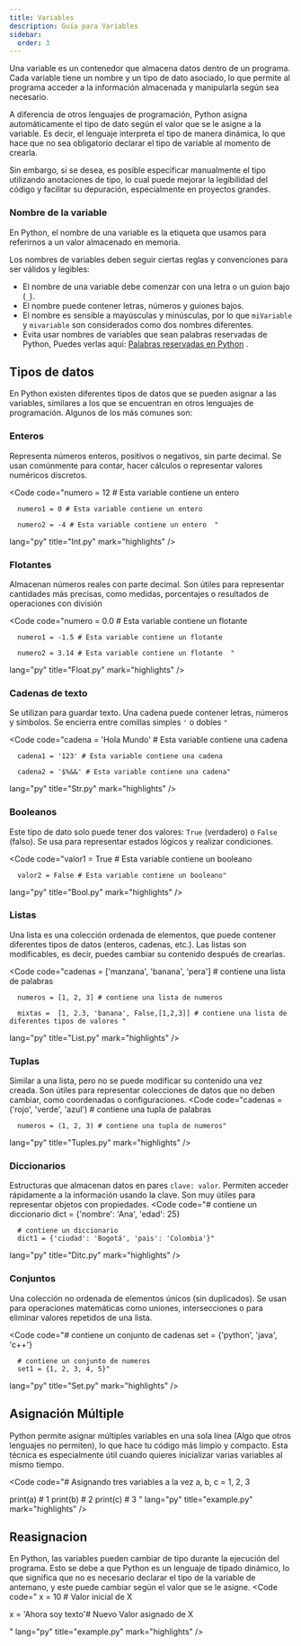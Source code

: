 ```yaml
---
title: Variables
description: Guía para Variables
sidebar:
  order: 3
---
```




Una variable es un contenedor que almacena datos dentro de un programa. Cada variable tiene un nombre y un tipo de dato asociado, lo que permite al programa acceder a la información almacenada y manipularla según sea necesario.

A diferencia de otros lenguajes de programación, Python asigna automáticamente el tipo de dato según el valor que se le asigne a la variable. Es decir, el lenguaje interpreta el tipo de manera dinámica, lo que hace que no sea obligatorio declarar el tipo de variable al momento de crearla.

Sin embargo, si se desea, es posible especificar manualmente el tipo utilizando anotaciones de tipo, lo cual puede mejorar la legibilidad del código y facilitar su depuración, especialmente en proyectos grandes.

### Nombre de la variable
En Python, el nombre de una variable es la etiqueta que usamos para referirnos a un valor almacenado en memoria.

Los nombres de variables deben seguir ciertas reglas y convenciones para ser válidos y legibles:

- El nombre de una variable debe comenzar con una letra o un guion bajo (`_`).
- El nombre puede contener letras, números y guiones bajos.
- El nombre es sensible a mayúsculas y minúsculas, por lo que `miVariable` y `mivariable` son considerados como dos nombres diferentes.
- Evita usar nombres de variables que sean palabras reservadas de Python, Puedes verlas aqui: [Palabras reservadas en Python](https://docs.python.org/3/reference/lexical_analysis.html#keywords)
.

## Tipos de datos

En Python existen diferentes tipos de datos que se pueden asignar a las variables, similares a los que se encuentran en otros lenguajes de programación. Algunos de los más comunes son:


### Enteros

Representa números enteros, positivos o negativos, sin parte decimal. Se usan comúnmente para contar, hacer cálculos o representar valores numéricos discretos.


<Code 
code="numero = 12 # Esta variable contiene un entero

      numero1 = 0 # Esta variable contiene un entero

      numero2 = -4 # Esta variable contiene un entero  " 
       
lang="py" 
title="Int.py" 
mark="highlights" />

### Flotantes

Almacenan números reales con parte decimal. Son útiles para representar cantidades más precisas, como medidas, porcentajes o resultados de operaciones con división

<Code 
code="numero = 0.0 # Esta variable contiene un flotante

      numero1 = -1.5 # Esta variable contiene un flotante

      numero2 = 3.14 # Esta variable contiene un flotante  " 
       
lang="py" 
title="Float.py" 
mark="highlights" />

### Cadenas de texto

Se utilizan para guardar texto. Una cadena puede contener letras, números y símbolos. Se encierra entre comillas simples `'` o dobles `"`

<Code 
code="cadena = 'Hola Mundo' # Esta variable contiene una cadena

      cadena1 = '123' # Esta variable contiene una cadena

      cadena2 = '$%&&' # Esta variable contiene una cadena" 
lang="py" 
title="Str.py" 
mark="highlights" />

### Booleanos

Este tipo de dato solo puede tener dos valores: `True` (verdadero) o `False` (falso). Se usa para representar estados lógicos y realizar condiciones.

<Code 
code="valor1 = True # Esta variable contiene un booleano

      valor2 = False # Esta variable contiene un booleano" 
lang="py" 
title="Bool.py" 
mark="highlights" />

### Listas

Una lista es una colección ordenada de elementos, que puede contener diferentes tipos de datos (enteros, cadenas, etc.). Las listas son modificables, es decir, puedes cambiar su contenido después de crearlas.

<Code 
code="cadenas = ['manzana', 'banana', 'pera'] # contiene una lista de palabras

      numeros = [1, 2, 3] # contiene una lista de numeros
      
      mixtas =  [1, 2.3, 'banana', False,[1,2,3]] # contiene una lista de diferentes tipos de valores " 
lang="py" 
title="List.py" 
mark="highlights" />

### Tuplas

Similar a una lista, pero no se puede modificar su contenido una vez creada. Son útiles para representar colecciones de datos que no deben cambiar, como coordenadas o configuraciones.
<Code 
code="cadenas = ('rojo', 'verde', 'azul') # contiene una tupla de palabras

      numeros = (1, 2, 3) # contiene una tupla de numeros"
lang="py" 
title="Tuples.py" 
mark="highlights" />

### Diccionarios

Estructuras que almacenan datos en pares `clave: valor`. Permiten acceder rápidamente a la información usando la clave. Son muy útiles para representar objetos con propiedades.
<Code 
code="# contiene un diccionario
      dict = {'nombre': 'Ana', 'edad': 25}
       
      # contiene un diccionario
      dict1 = {'ciudad': 'Bogotá', 'pais': 'Colombia'}"
lang="py" 
title="Ditc.py" 
mark="highlights" />

### Conjuntos

Una colección no ordenada de elementos únicos (sin duplicados). Se usan para operaciones matemáticas como uniones, intersecciones o para eliminar valores repetidos de una lista.

<Code 
code="# contiene un conjunto de cadenas
      set = {'python', 'java', 'c++'}
       
      # contiene un conjunto de numeros
      set1 = {1, 2, 3, 4, 5}"
lang="py" 
title="Set.py" 
mark="highlights" />

## Asignación Múltiple

Python permite asignar múltiples variables en una sola línea (Algo que otros lenguajes no permiten), lo que hace tu código más limpio y compacto. Esta técnica es especialmente útil cuando quieres inicializar varias variables al mismo tiempo.

<Code 
code="# Asignando tres variables a la vez
a, b, c = 1, 2, 3

print(a)  # 1
print(b)  # 2
print(c)  # 3
"
lang="py" 
title="example.py" 
mark="highlights" />

## Reasignacion

En Python, las variables pueden cambiar de tipo durante la ejecución del programa. Esto se debe a que Python es un lenguaje de tipado dinámico, lo que significa que no es necesario declarar el tipo de la variable de antemano, y este puede cambiar según el valor que se le asigne.
<Code 
code="
x = 10 # Valor inicial de X

x = 'Ahora soy texto'# Nuevo Valor asignado de X

"
lang="py" 
title="example.py" 
mark="highlights" />